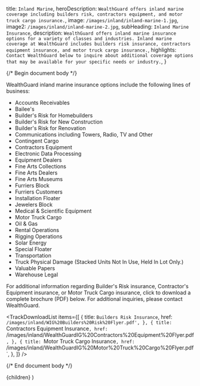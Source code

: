 
  title: `Inland Marine`,
  heroDescription: `WealthGuard offers inland marine coverage including builders risk, contractors equipment, and motor truck cargo insurance.`,
  image: `/images/inland/inland-marine-1.jpg`,
  image2: `/images/inland/inland-marine-2.jpg`,
  subHeading: `Inland Marine Insurance`,
  description: `WealthGuard offers inland marine insurance options for a variety of classes and industries. Inland marine coverage at WealthGuard includes builders risk insurance, contractors equipment insurance, and motor truck cargo insurance.`,
  highlights: `Contact WealthGuard below to inquire about additional coverage options that may be available for your specific needs or industry.`,
}

{/* Begin document body */}

WealthGuard inland marine insurance options include the following lines of business:

- Accounts Receivables 
- Bailee's
- Builder's Risk for Homebuilders
- Builder's Risk for New Construction 
- Builder's Risk for Renovation
- Communications including Towers, Radio, TV and Other 
- Contingent Cargo
- Contractors Equipment
- Electronic Data Processing 
- Equipment Dealers
- Fine Arts Collections
- Fine Arts Dealers
- Fine Arts Museums
- Furriers Block
- Furriers Customers
- Installation Floater
- Jewelers Block
- Medical & Scientific Equipment 
- Motor Truck Cargo
- Oil & Gas
- Rental Operations
- Rigging Operations
- Solar Energy
- Special Floater
- Transportation
- Truck Physical Damage (Stacked Units Not In Use, Held In Lot Only.) 
- Valuable Papers
- Warehouse Legal

For additional information regarding Builder's Risk insurance, Contractor's Equipment insurance, or Motor Truck Cargo insurance, click to download a complete brochure (PDF) below. For additional inquiries, please contact WealthGuard.

<TrackDownloadList
  items={[
    {
      title: `Builders Risk Insurance`,
      href: `/images/inland/WIG%20Builders%20Risk%20Flyer.pdf',
    },
    {
      title: `Contractors Equipment Insurance`,
      href: `/images/inland/WealthGuardIG%20Contractors%20Equipment%20Flyer.pdf`,
    },
    {
      title: `Motor Truck Cargo Insurance`,
      href: `/images/inland/WealthGuardIG%20Motor%20Truck%20Cargo%20Flyer.pdf`,
    },
  ]}
/>

{/* End document body */}

  <SolutionTemplate meta={meta}>{children}</SolutionTemplate>
)
